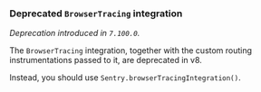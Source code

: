 ### Deprecated `BrowserTracing` integration

_Deprecation introduced in `7.100.0`._

The `BrowserTracing` integration, together with the custom routing instrumentations passed to it, are deprecated in v8.

Instead, you should use `Sentry.browserTracingIntegration()`.
